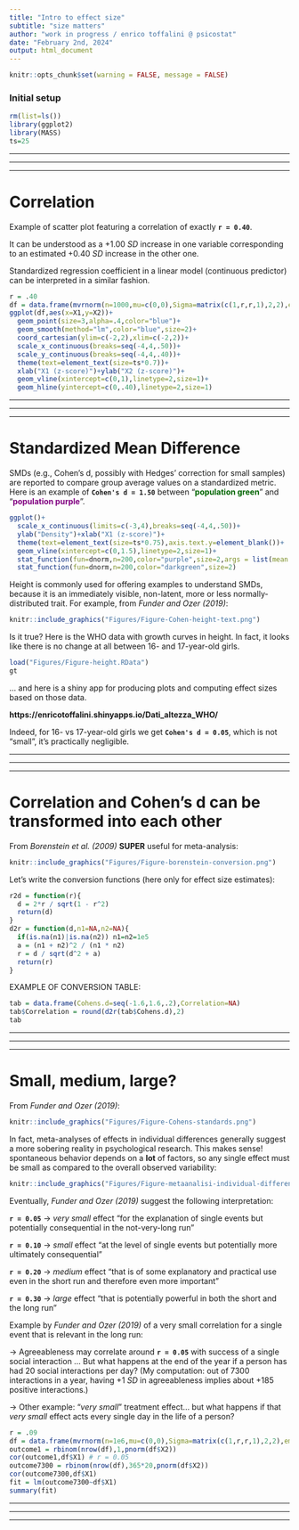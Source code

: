 ```yaml
---
title: "Intro to effect size"
subtitle: "size matters"
author: "work in progress / enrico toffalini @ psicostat"
date: "February 2nd, 2024"
output: html_document
---
```

\raggedright
\break\break

```r
knitr::opts_chunk$set(warning = FALSE, message = FALSE) 
```

### Initial setup

```r
rm(list=ls())
library(ggplot2)
library(MASS)
ts=25
```

----------------------------------------------------------------------------------------

----------------------------------------------------------------------------------------

----------------------------------------------------------------------------------------


# Correlation

Example of scatter plot featuring a correlation of exactly **` r = 0.40`**. 

It can be understood as a +1.00 *SD* increase in one variable corresponding to an estimated +0.40 *SD* increase in the other one. 

Standardized regression coefficient in a linear model (continuous predictor) can be interpreted in a similar fashion. 

```r
r = .40
df = data.frame(mvrnorm(n=1000,mu=c(0,0),Sigma=matrix(c(1,r,r,1),2,2),empirical=T))
ggplot(df,aes(x=X1,y=X2))+
  geom_point(size=3,alpha=.4,color="blue")+
  geom_smooth(method="lm",color="blue",size=2)+
  coord_cartesian(ylim=c(-2,2),xlim=c(-2,2))+
  scale_x_continuous(breaks=seq(-4,4,.50))+
  scale_y_continuous(breaks=seq(-4,4,.40))+
  theme(text=element_text(size=ts*0.7))+
  xlab("X1 (z-score)")+ylab("X2 (z-score)")+
  geom_vline(xintercept=c(0,1),linetype=2,size=1)+
  geom_hline(yintercept=c(0,.40),linetype=2,size=1)
```

----------------------------------------------------------------------------------------

----------------------------------------------------------------------------------------

----------------------------------------------------------------------------------------

# Standardized Mean Difference

SMDs (e.g., Cohen's d, possibly with Hedges' correction for small samples) are reported to compare group average values on a standardized metric. Here is an example of **`Cohen's d = 1.50`** between "<span style="color:darkgreen;">**population green**</span>" and "<span style="color:purple;">**population purple**</span>".

```r
ggplot()+
  scale_x_continuous(limits=c(-3,4),breaks=seq(-4,4,.50))+
  ylab("Density")+xlab("X1 (z-score)")+
  theme(text=element_text(size=ts*0.75),axis.text.y=element_blank())+
  geom_vline(xintercept=c(0,1.5),linetype=2,size=1)+
  stat_function(fun=dnorm,n=200,color="purple",size=2,args = list(mean = 1.50))+
  stat_function(fun=dnorm,n=200,color="darkgreen",size=2)
```

Height is commonly used for offering examples to understand SMDs, because it is an immediately visible, non-latent, more or less normally-distributed trait. For example, from *Funder and Ozer (2019)*:

```r
knitr::include_graphics("Figures/Figure-Cohen-height-text.png")
```

Is it true? Here is the WHO data with growth curves in height. In fact, it looks like there is no change at all between 16- and 17-year-old girls. 

```r
load("Figures/Figure-height.RData")
gt
```

... and here is a shiny app for producing plots and computing effect sizes based on those data. 

**https://enricotoffalini.shinyapps.io/Dati_altezza_WHO/**

Indeed, for 16- vs 17-year-old girls we get **`Cohen's d = 0.05`**, which is not "small", it's practically negligible.


----------------------------------------------------------------------------------------

----------------------------------------------------------------------------------------

----------------------------------------------------------------------------------------

# Correlation and Cohen's d can be transformed into each other

From *Borenstein et al. (2009)* **SUPER** useful for meta-analysis:

```r
knitr::include_graphics("Figures/Figure-borenstein-conversion.png")
```

Let's write the conversion functions (here only for effect size estimates):

```r
r2d = function(r){
  d = 2*r / sqrt(1 - r^2)
  return(d)
}
d2r = function(d,n1=NA,n2=NA){
  if(is.na(n1)|is.na(n2)) n1=n2=1e5
  a = (n1 + n2)^2 / (n1 * n2)
  r = d / sqrt(d^2 + a)
  return(r)
}
```

EXAMPLE OF CONVERSION TABLE:

```r
tab = data.frame(Cohens.d=seq(-1.6,1.6,.2),Correlation=NA)
tab$Correlation = round(d2r(tab$Cohens.d),2)
tab
```


----------------------------------------------------------------------------------------

----------------------------------------------------------------------------------------

----------------------------------------------------------------------------------------

# Small, medium, large?

From *Funder and Ozer (2019)*:

```r
knitr::include_graphics("Figures/Figure-Cohens-standards.png")
```

In fact, meta-analyses of effects in individual differences generally suggest a more sobering reality in psychological research. This makes sense! spontaneous behavior depends on a **lot** of factors, so any single effect must be small as compared to the overall observed variability:

```r
knitr::include_graphics("Figures/Figure-metaanalisi-individual-differences.png")
```

Eventually, *Funder and Ozer (2019)* suggest the following interpretation:

**` r = 0.05`** → *very small* effect "for the explanation of single events but potentially consequential in the not-very-long run"

**` r = 0.10`** → *small* effect "at the level of single events but potentially more ultimately consequential"

**` r = 0.20`** → *medium* effect "that is of some explanatory and practical use even in the short run and therefore even more important"

**` r = 0.30`** → *large* effect "that is potentially powerful in both the short and the long run"

Example by *Funder and Ozer (2019)* of a very small correlation for a single event that is relevant in the long run: 

→ Agreeableness may correlate around **` r = 0.05`** with success of a single social interaction ... But what happens at the end of the year if a person has had 20 social interactions per day? (My computation: out of 7300 interactions in a year, having +1 *SD* in agreeableness implies about +185 positive interactions.) 

→ Other example: "*very small*" treatment effect... but what happens if that *very small* effect acts every single day in the life of a person?

```r
r = .09
df = data.frame(mvrnorm(n=1e6,mu=c(0,0),Sigma=matrix(c(1,r,r,1),2,2),empirical=T))
outcome1 = rbinom(nrow(df),1,pnorm(df$X2))
cor(outcome1,df$X1) # r = 0.05
outcome7300 = rbinom(nrow(df),365*20,pnorm(df$X2))
cor(outcome7300,df$X1)
fit = lm(outcome7300~df$X1)
summary(fit)
```



----------------------------------------------------------------------------------------

----------------------------------------------------------------------------------------

----------------------------------------------------------------------------------------


